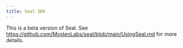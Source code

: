 ```yaml
---
title: Seal SDK
---
```


This is a beta version of Seal. See https://github.com/MystenLabs/seal/blob/main/UsingSeal.md for more details.

